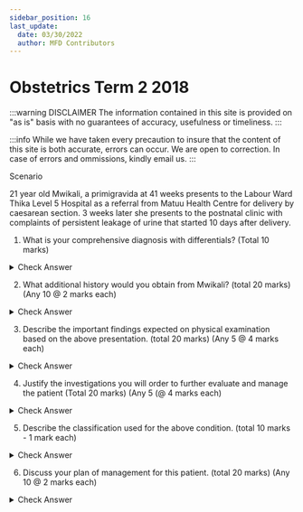 ```yaml
---
sidebar_position: 16
last_update:
  date: 03/30/2022
  author: MFD Contributors
---
```


# Obstetrics Term 2 2018

:::warning DISCLAIMER
The information contained in this site is provided on "as is" basis with no guarantees of accuracy, usefulness or timeliness.
:::

:::info
While we have taken every precaution to insure that the content of this site is both accurate, errors can occur. We are open to correction. In case of errors and ommissions, kindly email us.
:::

Scenario

21 year old Mwikali, a primigravida at 41 weeks presents to the Labour Ward Thika Level 5 Hospital as a referral from Matuu Health Centre for delivery by caesarean section. 3 weeks later she presents to the postnatal clinic with complaints of persistent leakage of urine that started 10 days after delivery.

1. What is your comprehensive diagnosis with differentials? (Total 10 marks)

<details>
<summary>Check Answer</summary>

A para 1+0 now (2 marks) with (obstetric Fistula (a vesicovaginal fistula) (2 marks) most probably due to Obstructed Labour (2 marks)

Differential diagnosis
- Stress incontinence (2 marks)
- Urge incontinence (2 marks)
- Urinary tract infection (2 marks)

Ddx
- Urinary stress
- Urge incontinence
- UTI

</details>

2. What additional history would you obtain from Mwikali? (total 20 marks) (Any 10 @ 2 marks each)

<details>
<summary>Check Answer</summary>

- Duration of labour
- Whether vacuum extraction was performed
- Any surgery (hysterectomy)
- Birthweight of the baby
- And whether the baby is alive or not
- Was there any delay in getting to hospital and if so, why - lack of transport, insecurity etc
- Delay in giving consent for surgery, self refusal, or refusal by spouse and relatives
- Was anything done for her after delivery - e.g prolonged cathetherization
- Any prior diagnosis of malignancy - cervical cancer, bladder
- cancer
- Any history of radiation therapy
- Any prior history of the same (leakage of urine)

</details>

3. Describe the important findings expected on physical examination based on the above presentation. (total 20 marks) (Any 5 @ 4 marks each)

<details>
<summary>Check Answer</summary>

- Stature of the patient
- Nutrition status
- Foot drop
- Vaginal examination -
- Excoriation of perineal skin
- Strong smell of ammonia
- Urine noted trickling out of vaginal canal
- Digital vaginal exam - palpation of defect on vaginal wall
- Speculum exam - defect may be visualized
- Positive dye test using methylene blue

</details>

4. Justify the investigations you will order to further evaluate and manage the patient (Total 20 marks) (Any 5 (@ 4 marks each)

<details>
<summary>Check Answer</summary>

- TBC
- U/E/C
- GXM
- Abdomino pelvic Ultrasound
- IVU (intravenous urography)
- Nerve conduction studies

</details>

5. Describe the classification used for the above condition. (total 10 marks - 1 mark each)

<details>
<summary>Check Answer</summary>

Anatomic Classification - also known as Kees Waaldijk classification

- Type I: Not involving the closing mechanism
- Type II: Involving the closing mechanism
- A: Not involving (sub) total urethra
  - a. without circumferential defect
  - b. with circumferential defect
- B: Involving (sub)total urethra
  - a: without circumferential defect
- b: with circumferentiai defect 
- Type III: Miscellaneous, eg ureteric fistula

</details>

6. Discuss your plan of management for this patient. (total 20 marks) (Any 10 @ 2 marks each)

<details>
<summary>Check Answer</summary>

Immediate management
- No routine antibiotics since it is pressure necrosis
- Oral iron preparations, vitamins
- High protein diet
- Baseline investigation to prepare for surgery: TBC, UEC, GXM, 
- Increase fluid intake 6-8L/24h

Intraoperatively
- Repair of fistula
- Repeat dye test

Post operative care and follow up
- Retain catheter for 14 days
- Increased fluid intake 5 litres daily
- Physiotherapy - Immediate mobilization of patient
- Avoid coitus for 6 months
- Clinic follow up-2 weeks - dye test if negative remove catheter
- If positive consider retaining catheter for further 2-4 weeks
- Future deliveries by c/section

</details>
